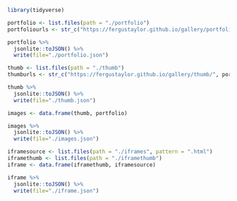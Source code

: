 
```r
library(tidyverse)
```

```r
portfolio <- list.files(path = "./portfolio")
portfoliourls <- str_c("https://fergustaylor.github.io/gallery/portfolio/", portfolio)

portfolio %>%
  jsonlite::toJSON() %>%
  write(file="./portfolio.json")
```

```r
thumb <- list.files(path = "./thumb")
thumburls <- str_c("https://fergustaylor.github.io/gallery/thumb/", portfolio)

thumb %>%
  jsonlite::toJSON() %>%
  write(file="./thumb.json")
```

```r
images <- data.frame(thumb, portfolio)

images %>%
  jsonlite::toJSON() %>%
  write(file="./images.json")
```

```r
iframesource <- list.files(path = "./iframes", pattern = ".html")
iframethumb <- list.files(path = "./iframethumb")
iframe <- data.frame(iframethumb, iframesource)

iframe %>%
  jsonlite::toJSON() %>%
  write(file="./iframe.json")
```
